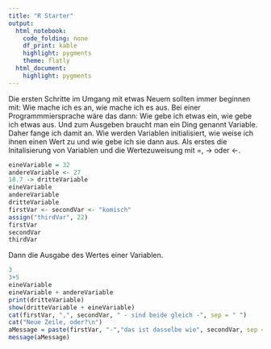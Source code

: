```yaml
---
title: "R Starter"
output:
  html_notebook:
    code_folding: none
    df_print: kable
    highlight: pygments
    theme: flatly
  html_document:
    highlight: pygments
---
```


Die ersten Schritte im Umgang mit etwas Neuem sollten immer beginnen mit: Wie mache ich es an, wie mache ich es aus. Bei einer Programmmiersprache wäre das dann: Wie gebe ich etwas ein, wie gebe ich etwas aus. Und zum Ausgeben braucht man ein Ding genannt Variable. Daher fange ich damit an. Wie werden Variablen initialisiert, wie weise ich ihnen einen Wert zu und wie gebe ich sie dann aus. Als erstes die Initalisierung von Variablen und die Wertezuweisung mit =, -> oder <-.

```r
eineVariable = 32
andereVariable <- 27
18.7 -> dritteVariable
eineVariable
andereVariable
dritteVariable
firstVar <- secondVar <- "komisch"
assign("thirdVar", 22)
firstVar
secondVar
thirdVar
```

Dann die Ausgabe des Wertes einer Variablen.

```r
3
3+5
eineVariable
eineVariable + andereVariable
print(dritteVariable)
show(dritteVariable + eineVariable)
cat(firstVar, ",", secondVar, " - sind beide gleich -", sep = " ")
cat("Neue Zeile, oder?\n")
aMessage = paste(firstVar, "-","das ist dasselbe wie", secondVar, sep = " ")
message(aMessage)
```


